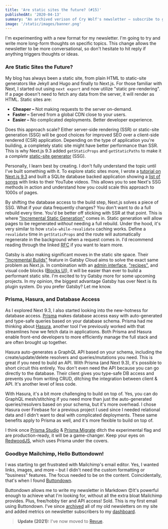 ```yaml
---
title: 'Are static sites the future? (#15)'
publishedAt: '2020-04-13'
summary: "An archived verison of Cry Wolf's newsletter – subscribe to get early access."
image: '/static/images/banner.png'
---
```


I'm experimenting with a new format for my newsletter.
I'm going to try and write more long-form thoughts on specific topics.
This change allows the newsletter to be more conversational, so don't hesitate
to hit reply if anything triggers thoughts or ideas.

### Are Static Sites the Future?

My blog has always been a static site, from plain HTML to static-site generators
like Jekyll and Hugo and finally to Next.js. For those familiar with Next, I started out
using `next export` and now utilize "static pre-rendering". If a page doesn't need to fetch
any data from the server, it will render as HTML. Static sites are:

- **Cheaper –** Not making requests to the server on-demand.
- **Faster –** Served from a global CDN close to your users.
- **Easier –** No complicated deployments. Better developer experience.

Does this approach scale? Either server-side rendering (SSR) or static-site generation (SSG)
will be good choices for improved SEO over a client-side rendered (CSR) application.
Depending on the type of application you're building, a completely static site might have
better performance than SSR. This is why Next.js 9.3 added `getStaticProps` and `getStaticPaths`
to make it a _complete_ [static-site generator](https://nextjs.org/docs/basic-features/data-fetching) (SSG).

Personally, I learn best by creating. I don't fully understand the topic until I've built
something with it. To explore static sites more, I wrote a [tutorial on Next.js 9.3](https://crywolf.me/blog/next-prisma)
and built a SQLite database backed application showing a [list of songs](https://prisma-next.now.sh/) with links to their
YouTube videos. This allows you to see Next's SSG methods in action and understand how you
could scale this approach to 1000s of pages.

By shifting the database access to the build step, Next.js solves a piece of SSG.
What if your data frequently changes? You don't want to do a full rebuild every time.
You'd be better off sticking with SSR at that point. This is where
["Incremental Static Generation"](https://github.com/zeit/next.js/discussions/11552) comes in.
Static generation will allow pages to be regenerated _without_ needing a full rebuild.
Under the hood, it's very similar to how `stale-while-revalidate` caching works.
Define a `revalidate` time in `getStaticProps` and the route will automatically regenerate
in the background when a request comes in. I'd recommend reading through the
linked [RFC](https://github.com/zeit/next.js/discussions/11552) if you want to learn more.

Gatsby is also making significant moves in the static site space.
Their ["Incremental Builds"](https://www.gatsbyjs.com/incremental-builds-beta/) feature in
Gatsby Cloud aims to solve the exact same problem as Next.js. In combination with
an [admin interface](https://github.com/mxstbr/gatsby/blob/rfc/gatsby-admin/rfcs/text/0000-gatsby-admin.md),
["recipes"](https://github.com/gatsbyjs/gatsby/blob/recipes-rfc/rfcs/text/0000-add-gatsby-recipes.md), and
visual code blocks ([Blocks UI](https://blocks-ui.com/)), it will be easier than ever to build
a performant static site. I'm excited to try Gatsby more for some upcoming projects.
In my opinion, the biggest advantage Gatsby has over Next is its plugin system.
Do you prefer Gatsby? Let me know.

### Prisma, Hasura, and Database Access

As I explored Next 9.3, I also started looking into the new-hotness for database access.
[Prisma](https://www.prisma.io/) makes database access easy with auto-generated and
type-safe queries based on your database schema. Prisma had me thinking about
[Hasura](https://hasura.io/), another tool I've previously worked with that streamlines
how we fetch data in applications. Both Prisma and Hasura enable front-end developers to more
efficiently manage the full stack and are often brought up together.

Hasura auto-generates a GraphQL API based on your schema, including the create/update/delete
resolvers and queries/mutations you need. This is great if you need to build an API.
With Prisma (and Next 9.3), it's possible to short circuit this entirely. You don't even
need the API because you can go directly to the database. Their client gives you type-safe
DB access and prevents you from writing CRUD, ditching the integration
between client & API. It's another level of less code.

With Hasura, it's a bit more challenging to build on top of. Yes, you can do GraphQL
mesh/stitching if you need more than just the auto-generated queries/resolvers based on your
schema, but it's more overhead. I chose Hasura over Firebase for a previous project I used
since I needed relational data and I didn't want to deal with complicated deployments.
These same benefits apply to Prisma as well, and it's more flexible to build on top of.

I think once [Prisma Studio](https://prisma.studio/preview?project=imdb) &
[Prisma Migrate](https://www.prisma.io/docs/reference/tools-and-interfaces/prisma-migrate) ditch
the experimental flag and are production-ready, it will be a game-changer. Keep your
eyes on [RedwoodJS](https://redwoodjs.com/), which uses Prisma under the covers.

### Goodbye Mailchimp, Hello Buttondown!

I was starting to get frustrated with Mailchimp's email editor.
Yes, I wanted links, images, and more – but I didn't need the custom formatting or
"business" features. The focus needed to be on the content. Coincidentally, that's when
I found [Buttondown](https://buttondown.email).

Buttondown allows me to write my newsletter in Markdown 😍It's powerful enough to achieve
what I'm looking for, without all the extra bloat Mailchimp provides. Plus, free/hobby tier
and API access! Sold. This is my first email using Buttondown. I've since [archived](/newsletter) all
of my old newsletters on my site and added metrics on newsletter subscribers to my [dashboard](/dashboard).

> **Update (2021):** I've now moved to [Revue](/snippets/revue).
